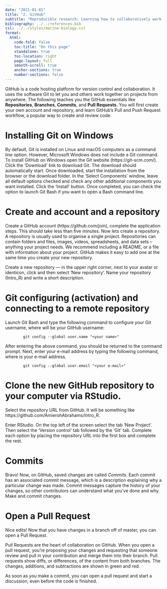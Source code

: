 ```yaml
---
date: "2021-01-01"
title: "2. GitHub"
subtitle: "Reproducible research: Learning how to collaboratively work with R code"
bibliography: ../../references.bib
csl: ../../styles/marine-biology.csl
format:
  html:
    code-fold: false
    toc-title: "On this page"
    standalone: true
    toc-location: right
    page-layout: full
    smooth-scroll: true
    anchor-sections: true
    number-sections: false
---
```


GitHub is a code hosting platform for version control and collaboration. It uses the software Git to let you and others work together on projects from anywhere. The following teaches you the GitHub essentials like **Repositories**, **Branches**, **Commits**, and **Pull Requests**. You will first create your own account and repository, and learn GitHub’s Pull and Push Request workflow, a popular way to create  and review code.

# Installing Git on Windows

By default, Git is installed on Linux and macOS computers as a command line option. However, Microsoft Windows does not include a Git command. To install GitHub on Windows open the Git website (https://git-scm.com/). Click the 'Download' link to download Git. The download should automatically start. Once downloaded, start the installation from the browser or the download folder. In the 'Select Components' window, leave all default options checked and check any other additional components you want installed. Click the 'Install' button. Once completed, you can check the option to launch Git Bash if you want to open a Bash command line.

# Create and account and a repository

Create a GitHub account (https://github.com/join), complete the application steps. This should take less than five minutes. Now lets create a repository. A repository is usually used to organise a single project. Repositories can contain folders and files, images, videos, spreadsheets, and data sets – anything your project needs. We recommend including a README, or a file with information about your project. GitHub makes it easy to add one at the same time you create your new repository. 

Create a new repository --- in the upper right corner, next to your avatar or identicon, click and then select 'New repository'. Name your repository (Intro_R) and write a short description.

# Git configuring (activation) and connecting to a remote repository

Launch Git Bash and type the following command to configure your Git username, where <your name> will be your GitHub username:

            git config --global user.name "<your name>"

After entering the above command, you should be returned to the command prompt. Next, enter your e-mail address by typing the following command, where <your e-mail> is your e-mail address.

            git config --global user.email "<your e-mail>"

# Clone the new GitHub repository to your computer via RStudio. 

Select the repository URL from GitHub. It will be something like https://github.com/AmierohAbrahams/Intro_R. 

Enter RStudio. On the top left of the screen select the tab 'New Project'. Then select the 'Version control' tab followed by the 'Git' tab. Complete each option by placing the repository URL into the first box and complete the rest.

# Commits

Bravo! Now, on GitHub, saved changes are called *Commits*. Each commit has an associated commit message, which is a description explaining why a particular change was made. Commit messages capture the history of your changes, so other contributors can understand what you’ve done and why.
Make and commit changes.

# Open a Pull Request

Nice edits! Now that you have changes in a branch off of master, you can open a Pull Request.

Pull Requests are the heart of collaboration on GitHub. When you open a pull request, you’re proposing your changes and requesting that someone review and pull in your contribution and merge them into their branch. Pull requests show diffs, or differences, of the content from both branches. The changes, additions, and subtractions are shown in green and red.

As soon as you make a commit, you can open a pull request and start a discussion, even before the code is finished.
